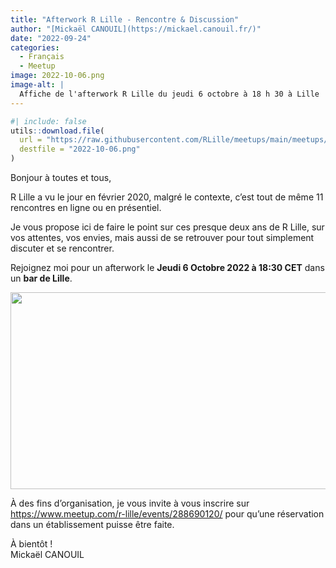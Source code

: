 ```yaml
---
title: "Afterwork R Lille - Rencontre & Discussion"
author: "[Mickaël CANOUIL](https://mickael.canouil.fr/)"
date: "2022-09-24"
categories:
  - Français
  - Meetup
image: 2022-10-06.png
image-alt: |
  Affiche de l'afterwork R Lille du jeudi 6 octobre à 18 h 30 à Lille
---
```


```r
#| include: false
utils::download.file(
  url = "https://raw.githubusercontent.com/RLille/meetups/main/meetups/2022-10-06/ads/2022-10-06.png",
  destfile = "2022-10-06.png"
)
```

Bonjour à toutes et tous,

R Lille a vu le jour en février 2020, malgré le contexte, c'est tout de même 11 rencontres en ligne ou en présentiel.

Je vous propose ici de faire le point sur ces presque deux ans de R Lille, sur vos attentes, vos envies, mais aussi de se retrouver pour tout simplement discuter et se rencontrer.

Rejoignez moi pour un afterwork le **Jeudi 6 Octobre 2022 à 18:30 CET** dans un **bar de Lille**.

[![](2022-10-06.png){width="560" height="315" fig-alt="Affiche de l'afterwork R Lille du jeudi 6 octobre à 18 h 30 à Lille"}](https://www.meetup.com/r-lille/events/288690120/)

À des fins d'organisation, je vous invite à vous inscrire sur <https://www.meetup.com/r-lille/events/288690120/> pour qu'une réservation dans un établissement puisse être faite.

À bientôt&nbsp;!  
Mickaël CANOUIL
